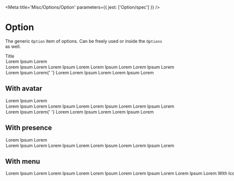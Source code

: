 

<Meta title='Misc/Options/Option' parameters={{ jest: ['Option/spec'] }} />

# Option

The generic <LinkTo kind='Misc/Options/Option' story='Default'>`Option`</LinkTo> item of options. Can be freely used or inside the <LinkTo kind='Misc/Options/Options' story='Default'>`Options`</LinkTo> as well.

<Canvas>
  <Story name='Default'>
    <Box position='relative' maxWidth={250}>
      <OptionTitle>Title</OptionTitle>
      <Option onClick={action('click')}>
        <Option.Content>Lorem Ipsum Lorem</Option.Content>
      </Option>
      <Option>
        <Option.Content>
          Lorem Ipsum Lorem Lorem Ipsum Lorem Lorem Ipsum Lorem Lorem Ipsum
          Lorem
        </Option.Content>
      </Option>
      <Option>
        <Option.Content>
          Lorem Ipsum Lorem{' '}
          <Option.Description>
            Lorem Lorem Ipsum Lorem Lorem Ipsum Lorem
          </Option.Description>
        </Option.Content>
      </Option>
    </Box>
  </Story>
</Canvas>

## With avatar

<Canvas>
  <Story name='withAvatar'>
    <Box position='relative' maxWidth={250}>
      <Option onClick={action('click')}>
        <Option.Avatar>
          <Avatar url={exampleAvatar} size='x28' />
        </Option.Avatar>
        <Option.Content>Lorem Ipsum Lorem</Option.Content>
      </Option>
      <Option>
        <Option.Avatar>
          <Avatar url={exampleAvatar} size='x28' />
        </Option.Avatar>
        <Option.Content>
          Lorem Ipsum Lorem Lorem Ipsum Lorem Lorem Ipsum Lorem Lorem Ipsum
          Lorem
        </Option.Content>
      </Option>
      <Option>
        <Option.Avatar>
          <Avatar url={exampleAvatar} size='x28' />
        </Option.Avatar>
        <Option.Content>
          Lorem Ipsum Lorem{' '}
          <Option.Description>
            Lorem Lorem Ipsum Lorem Lorem Ipsum Lorem
          </Option.Description>
        </Option.Content>
      </Option>
    </Box>
  </Story>
</Canvas>

## With presence

<Canvas>
  <Story name='withPresence'>
    <Box position='relative' maxWidth={250}>
      <Option onClick={action('click')}>
        <Option.Column>
          <StatusBullet />
        </Option.Column>
        <Option.Content>Lorem Ipsum Lorem</Option.Content>
      </Option>
      <Option>
        <Option.Avatar>
          <Avatar url={exampleAvatar} size='x28' />
        </Option.Avatar>
        <Option.Column>
          <StatusBullet />
        </Option.Column>
        <Option.Content>
          Lorem Ipsum Lorem Lorem Ipsum Lorem Lorem Ipsum Lorem Lorem Ipsum
          Lorem
        </Option.Content>
      </Option>
    </Box>
  </Story>
</Canvas>

## With menu

<Canvas>
  <Story name='withMenu'>
    <Box position='relative' maxWidth={250}>
      <Option onClick={action('click')}>
        <Option.Content>Lorem Ipsum Lorem</Option.Content>
        <Option.Menu>
          <Menu options={menuOptions} />
        </Option.Menu>
      </Option>
      <Option>
        <Option.Avatar>
          <Avatar url={exampleAvatar} size='x28' />
        </Option.Avatar>
        <Option.Column>
          <StatusBullet />
        </Option.Column>
        <Option.Content>
          Lorem Ipsum Lorem Lorem Ipsum Lorem Lorem Ipsum Lorem Lorem Ipsum
          Lorem
        </Option.Content>
        <Option.Menu>
          <Menu options={menuOptions} />
        </Option.Menu>
      </Option>
    </Box>
  </Story>
</Canvas>

## With Icon

<Canvas>
  <Story name='withIcon'>
    <Box position='relative' maxWidth={250}>
      <Option onClick={action('click')}>
        <Option.Icon name='bell' />
        <Option.Content>Lorem Ipsum Lorem</Option.Content>
        <Option.Menu>
          <Menu options={menuOptions} />
        </Option.Menu>
      </Option>
      <Option>
        <Option.Avatar>
          <Avatar url={exampleAvatar} size='x28' />
        </Option.Avatar>
        <Option.Icon name='bell' />
        <Option.Column>
          <StatusBullet />
        </Option.Column>
        <Option.Content>
          Lorem Ipsum Lorem Lorem Ipsum Lorem Lorem Ipsum Lorem Lorem Ipsum
          Lorem
        </Option.Content>
        <Option.Menu>
          <Menu options={menuOptions} />
        </Option.Menu>
      </Option>
    </Box>
  </Story>
</Canvas>

## As UserItem

<Canvas>
  <Story name='asUserItem'>
    <Box position='relative' maxWidth={330}>
      <Option onClick={action('click')}>
        <Option.Avatar>
          <Avatar url={exampleAvatar} size='x28' />
        </Option.Avatar>
        <Option.Column>
          <StatusBullet />
        </Option.Column>
        <Option.Content>
          <Box withTruncatedText fontScale='p3'>
            carla.culhane{' '}
            <Box is='span' color='neutral-500'>
              (carla hune)
            </Box>
          </Box>
        </Option.Content>
        <Option.Menu>
          <Menu options={menuOptions} />
        </Option.Menu>
      </Option>
    </Box>
  </Story>
</Canvas>

## As Skeleton

<Canvas>
  <Story name='Skeleton'>
    <Box position='relative' maxWidth={330}>
      <Option.Skeleton />
    </Box>
  </Story>
</Canvas>

<ArgsTable of={Option} />
